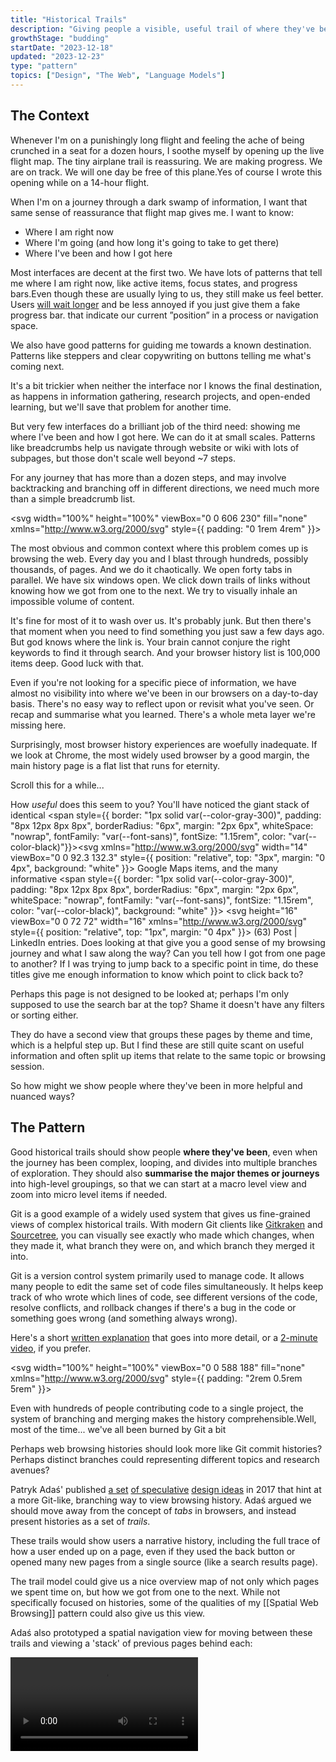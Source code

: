 ```yaml
---
title: "Historical Trails"
description: "Giving people a visible, useful trail of where they've been over the course of an exploratory journey"
growthStage: "budding"
startDate: "2023-12-18"
updated: "2023-12-23"
type: "pattern"
topics: ["Design", "The Web", "Language Models"]
---
```


<h2 className="micro">The Context</h2>

Whenever I'm on a punishingly long flight and feeling the ache of being crunched in a seat for a dozen hours, I soothe myself by opening up the live flight map. The tiny airplane trail is reassuring. We are making progress. We are on track. We will one day be free of this plane.<Footnote idName={1}>Yes of course I wrote this opening while on a 14-hour flight.</Footnote>

<ImageFrame src="/images/posts/trails/flight-map.jpg" width="800px" sourceUrl="https://www.flickr.com/photos/magtravels/15194747801" sourceTitle="Magalie L'Abbé" showalt alt="A reassuring in-flight progress tracking map" />

When I'm on a journey through a dark swamp of information, I want that same sense of reassurance that flight map gives me. I want to know:
- Where I am right now  
- Where I'm going (and how long it's going to take to get there)
- Where I've been and how I got here

Most interfaces are decent at the first two. We have lots of patterns that tell me where I am right now, like active items, focus states, and progress bars.<Footnote idName={2}>Even though these are usually lying to us, they still make us feel better. Users [will wait longer](https://www.nngroup.com/articles/progress-indicators/) and be less annoyed if you just give them a fake progress bar.</Footnote> that indicate our current ”position” in a process or navigation space.

<TwoColumn maxWidth="1300px" alignItems="start" gridTemplateColumns="2.25fr 1fr" gridGap="2rem" margin="2rem auto 4rem">

<ImageFrame src="/images/posts/trails/cal-1.jpg" alt="Sign up screen for Cal.com showing I'm on step 1 of 5" showalt />
<ImageFrame src="/images/posts/trails/monzo.png" alt="Loading screen for getting a credit score on Monzo" showalt />

</TwoColumn>

We also have good patterns for guiding me towards a known destination. Patterns like steppers and clear copywriting on buttons telling me what's coming next.

<TwoColumn maxWidth="800px" gridGap="2rem" margin="1rem auto 4rem">

<ImageFrame src="/images/posts/trails/n26.png" alt="Clearly labelled steps on N26" showalt sourceTitle="Mobbin" sourceUrl="https://mobbin.com/?referrer_workspace_id=55cf2952-c6ec-4f60-86c0-10a49618fc80" />
<ImageFrame src="/images/posts/trails/DoorDash.png" alt="Delivery steps on DoorDash" showalt sourceTitle="Mobbin" sourceUrl="https://mobbin.com/?referrer_workspace_id=55cf2952-c6ec-4f60-86c0-10a49618fc80" />

</TwoColumn>

It's a bit trickier when neither the interface nor I knows the final destination, as happens in information gathering, research projects, and open-ended learning, but we'll save that problem for another time.

But very few interfaces do a brilliant job of the third need: showing me where I've been and how I got here. We can do it at small scales. Patterns like breadcrumbs help us navigate through website or wiki with lots of subpages, but those don't scale well beyond ~7 steps.

<ImageFrame src="/images/posts/trails/postoffice.jpg" alt="Breadcrumbs on the UK Post Office website" width="900px" showalt />

For any journey that has more than a dozen steps, and may involve backtracking and branching off in different directions, we need much more than a simple breadcrumb list.

<svg width="100%" height="100%" viewBox="0 0 606 230" fill="none" xmlns="http://www.w3.org/2000/svg" style={{ padding: "0 1rem 4rem" }}>
<circle cx="23.5" cy="133.5" r="23.5" fill="#04A5BB"/>
<circle cx="93" cy="132" r="15" stroke="#04A5BB" stroke-width="2"/>
<circle cx="154" cy="132" r="15" stroke="#04A5BB" stroke-width="2"/>
<circle cx="529" cy="49" r="15" stroke="#04A5BB" stroke-width="2"/>
<circle cx="590" cy="49" r="15" stroke="#04A5BB" stroke-width="2"/>
<circle cx="590" cy="141" r="15" stroke="#04A5BB" stroke-width="2"/>
<circle cx="222" cy="168" r="15" stroke="#04A5BB" stroke-width="2"/>
<circle cx="283" cy="168" r="15" stroke="#04A5BB" stroke-width="2"/>
<circle cx="412" cy="206" r="15" stroke="#04A5BB" stroke-width="2"/>
<circle cx="351" cy="206" r="15" stroke="#04A5BB" stroke-width="2"/>
<circle cx="329" cy="95" r="15" stroke="#04A5BB" stroke-width="2"/>
<circle cx="390" cy="95" r="15" stroke="#04A5BB" stroke-width="2"/>
<circle cx="529" cy="141" r="15" stroke="#04A5BB" stroke-width="2"/>
<circle cx="468" cy="49" r="15" stroke="#04A5BB" stroke-width="2"/>
<rect x="50" y="131" width="25" height="3" rx="1.5" fill="#04A5BB" fill-opacity="0.18"/>
<rect x="111" y="131" width="25" height="3" rx="1.5" fill="#04A5BB" fill-opacity="0.18"/>
<rect x="240" y="167" width="25" height="3" rx="1.5" fill="#04A5BB" fill-opacity="0.18"/>
<rect x="369" y="205" width="25" height="3" rx="1.5" fill="#04A5BB" fill-opacity="0.18"/>
<rect x="347" y="94" width="25" height="3" rx="1.5" fill="#04A5BB" fill-opacity="0.18"/>
<rect x="486" y="48" width="25" height="3" rx="1.5" fill="#04A5BB" fill-opacity="0.18"/>
<rect x="547" y="48" width="25" height="3" rx="1.5" fill="#04A5BB" fill-opacity="0.18"/>
<rect x="547" y="139" width="25" height="3" rx="1.5" fill="#04A5BB" fill-opacity="0.18"/>
<path d="M174 132V132C181.596 132 187.754 138.158 187.754 145.754V155.754C187.754 163.622 194.132 170 202 170V170" stroke="#04A5BB" stroke-opacity="0.18" stroke-width="3" stroke-linecap="round"/>
<path d="M303 168V168C310.596 168 316.754 174.158 316.754 181.754V191.754C316.754 199.622 323.132 206 331 206V206" stroke="#04A5BB" stroke-opacity="0.18" stroke-width="3" stroke-linecap="round"/>
<path d="M410 95V95C417.802 95 424.126 88.6755 424.126 80.8739V65C424.126 56.1634 431.29 49 440.126 49H448" stroke="#04A5BB" stroke-opacity="0.18" stroke-width="3" stroke-linecap="round"/>
<path d="M410 95V95C417.802 95 424.126 101.324 424.126 109.126V125C424.126 133.837 431.29 141 440.126 141H507.5" stroke="#04A5BB" stroke-opacity="0.18" stroke-width="3" stroke-linecap="round"/>
<path d="M174 132V132C181.596 132 187.754 125.842 187.754 118.246V111C187.754 102.163 194.918 95 203.754 95H309" stroke="#04A5BB" stroke-opacity="0.18" stroke-width="3" stroke-linecap="round"/>
<path d="M327.5 74C327.5 74.8284 328.172 75.5 329 75.5C329.828 75.5 330.5 74.8284 330.5 74H327.5ZM152.439 104.561C153.025 105.146 153.975 105.146 154.561 104.561L164.107 95.0147C164.692 94.4289 164.692 93.4792 164.107 92.8934C163.521 92.3076 162.571 92.3076 161.985 92.8934L153.5 101.379L145.015 92.8934C144.429 92.3076 143.479 92.3076 142.893 92.8934C142.308 93.4792 142.308 94.4289 142.893 95.0147L152.439 104.561ZM330.5 74V63.5H327.5V74H330.5ZM313 46H169.5V49H313V46ZM152 63.5V103.5H155V63.5H152ZM169.5 46C159.835 46 152 53.835 152 63.5H155C155 55.4919 161.492 49 169.5 49V46ZM330.5 63.5C330.5 53.835 322.665 46 313 46V49C321.008 49 327.5 55.4919 327.5 63.5H330.5Z" fill="#04A5BB" fill-opacity="0.18"/>
<path d="M527.5 28.281C527.5 29.1094 528.172 29.781 529 29.781C529.828 29.781 530.5 29.1094 530.5 28.281H527.5ZM388.939 68.0607C389.525 68.6464 390.475 68.6464 391.061 68.0607L400.607 58.5147C401.192 57.9289 401.192 56.9792 400.607 56.3934C400.021 55.8076 399.071 55.8076 398.485 56.3934L390 64.8787L381.515 56.3934C380.929 55.8076 379.979 55.8076 379.393 56.3934C378.808 56.9792 378.808 57.9289 379.393 58.5147L388.939 68.0607ZM530.5 28.281V18H527.5V28.281H530.5ZM513 0.5H406V3.5H513V0.5ZM388.5 18V67H391.5V18H388.5ZM406 0.5C396.335 0.5 388.5 8.33502 388.5 18H391.5C391.5 9.99187 397.992 3.5 406 3.5V0.5ZM530.5 18C530.5 8.33501 522.665 0.5 513 0.5V3.5C521.008 3.5 527.5 9.99186 527.5 18H530.5Z" fill="#04A5BB" fill-opacity="0.18"/>
<path d="M16 132C15.4477 132 15 132.448 15 133C15 133.552 15.4477 134 16 134L16 132ZM32.7071 133.707C33.0976 133.317 33.0976 132.683 32.7071 132.293L26.3431 125.929C25.9526 125.538 25.3195 125.538 24.9289 125.929C24.5384 126.319 24.5384 126.953 24.9289 127.343L30.5858 133L24.9289 138.657C24.5384 139.047 24.5384 139.681 24.9289 140.071C25.3195 140.462 25.9526 140.462 26.3431 140.071L32.7071 133.707ZM16 134L32 134L32 132L16 132L16 134Z" fill="white"/>
</svg>


The most obvious and common context where this problem comes up is browsing the web. Every day you and I blast through hundreds, possibly thousands, of pages. And we do it chaotically. We open forty tabs in parallel. We have six windows open. We click down trails of links without knowing how we got from one to the next. We try to visually inhale an impossible volume of content.

It's fine for most of it to wash over us. It's probably junk. But then there's that moment when you need to find something you just saw a few days ago. But god knows where the link is. Your brain cannot conjure the right keywords to find it through search. And your browser history list is 100,000 items deep. Good luck with that.

Even if you're not looking for a specific piece of information, we have almost no visibility into where we've been in our browsers on a day-to-day basis. There's no easy way to reflect upon or revisit what you've seen. Or recap and summarise what you learned. There's a whole meta layer we're missing here.

Surprisingly, most browser history experiences are woefully inadequate. If we look at Chrome, the most widely used browser by a good margin, the main history page is a flat list that runs for eternity.

Scroll this for a while...

<ImageFrame
  width="1200px"
  src="/images/posts/trails/chrome-history@2x.jpg"
  alt="A very long browser history list in the Chrome browser"
/>



How _useful_ does this seem to you? You'll have noticed the giant stack of identical <span style={{ border: "1px solid var(--color-gray-300)", padding: "8px 12px 8px 8px", borderRadius: "6px", margin: "2px 6px", whiteSpace: "nowrap", fontFamily: "var(--font-sans)", fontSize: "1.15rem", color: "var(--color-black)"}}><svg xmlns="http://www.w3.org/2000/svg" width="14" viewBox="0 0 92.3 132.3" style={{ position: "relative", top: "3px", margin: "0 4px", background: "white" }}><path fill="#1a73e8" d="M60.2 2.2C55.8.8 51 0 46.1 0 32 0 19.3 6.4 10.8 16.5l21.8 18.3L60.2 2.2z"/><path fill="#ea4335" d="M10.8 16.5C4.1 24.5 0 34.9 0 46.1c0 8.7 1.7 15.7 4.6 22l28-33.3-21.8-18.3z"/><path fill="#4285f4" d="M46.2 28.5c9.8 0 17.7 7.9 17.7 17.7 0 4.3-1.6 8.3-4.2 11.4 0 0 13.9-16.6 27.5-32.7-5.6-10.8-15.3-19-27-22.7L32.6 34.8c3.3-3.8 8.1-6.3 13.6-6.3"/><path fill="#fbbc04" d="M46.2 63.8c-9.8 0-17.7-7.9-17.7-17.7 0-4.3 1.5-8.3 4.1-11.3l-28 33.3c4.8 10.6 12.8 19.2 21 29.9l34.1-40.5c-3.3 3.9-8.1 6.3-13.5 6.3"/><path fill="#34a853" d="M59.1 109.2c15.4-24.1 33.3-35 33.3-63 0-7.7-1.9-14.9-5.2-21.3L25.6 98c2.6 3.4 5.3 7.3 7.9 11.3 9.4 14.5 6.8 23.1 12.8 23.1s3.4-8.7 12.8-23.2"/></svg> Google Maps</span> items, and the many informative <span style={{ border: "1px solid var(--color-gray-300)", padding: "8px 12px 8px 8px", borderRadius: "6px", margin: "2px 6px", whiteSpace: "nowrap", fontFamily: "var(--font-sans)", fontSize: "1.15rem", color: "var(--color-black)", background: "white" }}> <svg height="16" viewBox="0 0 72 72" width="16" xmlns="http://www.w3.org/2000/svg" style={{ position: "relative", top: "1px", margin: "0 4px" }}><g fill="none" fill-rule="evenodd"><path d="M8,72 L64,72 C68.418278,72 72,68.418278 72,64 L72,8 C72,3.581722 68.418278,-8.11624501e-16 64,0 L8,0 C3.581722,8.11624501e-16 -5.41083001e-16,3.581722 0,8 L0,64 C5.41083001e-16,68.418278 3.581722,72 8,72 Z" fill="#007EBB"/><path d="M62,62 L51.315625,62 L51.315625,43.8021149 C51.315625,38.8127542 49.4197917,36.0245323 45.4707031,36.0245323 C41.1746094,36.0245323 38.9300781,38.9261103 38.9300781,43.8021149 L38.9300781,62 L28.6333333,62 L28.6333333,27.3333333 L38.9300781,27.3333333 L38.9300781,32.0029283 C38.9300781,32.0029283 42.0260417,26.2742151 49.3825521,26.2742151 C56.7356771,26.2742151 62,30.7644705 62,40.051212 L62,62 Z M16.349349,22.7940133 C12.8420573,22.7940133 10,19.9296567 10,16.3970067 C10,12.8643566 12.8420573,10 16.349349,10 C19.8566406,10 22.6970052,12.8643566 22.6970052,16.3970067 C22.6970052,19.9296567 19.8566406,22.7940133 16.349349,22.7940133 Z M11.0325521,62 L21.769401,62 L21.769401,27.3333333 L11.0325521,27.3333333 L11.0325521,62 Z" fill="#FFF"/></g></svg> (63) Post | LinkedIn</span> entries. Does looking at that give you a good sense of my browsing journey and what I saw along the way? Can you tell how I got from one page to another? If I was trying to jump back to a specific point in time, do these titles give me enough information to know which point to click back to?

Perhaps this page is not designed to be looked at; perhaps I'm only supposed to use the search bar at the top? Shame it doesn't have any filters or sorting either.

They do have a second view that groups these pages by theme and time, which is a helpful step up. But I find these are still quite scant on useful information and often split up items that relate to the same topic or browsing session.

<ImageFrame
  width="1200px"
  src="/images/posts/trails/chrome-group-history@2x.jpg"
  alt="A very long browser history list in the Chrome browser"
  id="chrome-journeys"
/>

So how might we show people where they've been in more helpful and nuanced ways?

<Spacer />

<h2 className="micro">The Pattern</h2>

Good historical trails should show people **where they've been**, even when the journey has been complex, looping, and divides into multiple branches of exploration. They should also **summarise the major themes or journeys** into high-level groupings, so that we can start at a macro level view and zoom into micro level items if needed.

Git is a good example of a widely used system that gives us fine-grained views of complex historical trails. With modern Git clients like [Gitkraken](https://www.gitkraken.com/) and [Sourcetree](https://www.sourcetreeapp.com/), you can visually see exactly who made which changes, when they made it, what branch they were on, and which branch they merged it into.

<Accordion header="What is Git?">
Git is a version control system primarily used to manage code. It allows many people to edit the same set of code files simultaneously. It helps keep track of who wrote which lines of code, see different versions of the code, resolve conflicts, and rollback changes if there's a bug in the code or something goes wrong (and something always wrong).

Here's a short [written explanation](https://www.nobledesktop.com/learn/git/what-is-git) that goes into more detail, or a [2-minute video](https://www.youtube.com/watch?v=2ReR1YJrNOM), if you prefer.

</Accordion>

<svg width="100%" height="100%" viewBox="0 0 588 188" fill="none" xmlns="http://www.w3.org/2000/svg" style={{ padding: "2rem 0.5rem 5rem" }}>
<path fill-rule="evenodd" clip-rule="evenodd" d="M472 169C479.732 169 486 162.732 486 155C486 147.268 479.732 141 472 141C464.268 141 458 147.268 458 155C458 162.732 464.268 169 472 169ZM472 171C480.837 171 488 163.837 488 155C488 146.163 480.837 139 472 139C463.163 139 456 146.163 456 155C456 163.837 463.163 171 472 171Z" fill="#04A5BB"/>
<path fill-rule="evenodd" clip-rule="evenodd" d="M572 169C579.732 169 586 162.732 586 155C586 147.268 579.732 141 572 141C564.268 141 558 147.268 558 155C558 162.732 564.268 169 572 169ZM572 171C580.837 171 588 163.837 588 155C588 146.163 580.837 139 572 139C563.163 139 556 146.163 556 155C556 163.837 563.163 171 572 171Z" fill="#04A5BB"/>
<path fill-rule="evenodd" clip-rule="evenodd" d="M472 30C479.732 30 486 23.732 486 16C486 8.26801 479.732 2 472 2C464.268 2 458 8.26801 458 16C458 23.732 464.268 30 472 30ZM472 32C480.837 32 488 24.8366 488 16C488 7.16344 480.837 0 472 0C463.163 0 456 7.16344 456 16C456 24.8366 463.163 32 472 32Z" fill="#FF856A"/>
<path fill-rule="evenodd" clip-rule="evenodd" d="M77 169C84.732 169 91 162.732 91 155C91 147.268 84.732 141 77 141C69.268 141 63 147.268 63 155C63 162.732 69.268 169 77 169ZM77 171C85.8366 171 93 163.837 93 155C93 146.163 85.8366 139 77 139C68.1634 139 61 146.163 61 155C61 163.837 68.1634 171 77 171Z" fill="#04A5BB"/>
<path fill-rule="evenodd" clip-rule="evenodd" d="M138 169C145.732 169 152 162.732 152 155C152 147.268 145.732 141 138 141C130.268 141 124 147.268 124 155C124 162.732 130.268 169 138 169ZM138 171C146.837 171 154 163.837 154 155C154 146.163 146.837 139 138 139C129.163 139 122 146.163 122 155C122 163.837 129.163 171 138 171Z" fill="#04A5BB"/>
<path fill-rule="evenodd" clip-rule="evenodd" d="M372 169C379.732 169 386 162.732 386 155C386 147.268 379.732 141 372 141C364.268 141 358 147.268 358 155C358 162.732 364.268 169 372 169ZM372 171C380.837 171 388 163.837 388 155C388 146.163 380.837 139 372 139C363.163 139 356 146.163 356 155C356 163.837 363.163 171 372 171Z" fill="#04A5BB"/>
<path fill-rule="evenodd" clip-rule="evenodd" d="M372 98C379.732 98 386 91.732 386 84C386 76.268 379.732 70 372 70C364.268 70 358 76.268 358 84C358 91.732 364.268 98 372 98ZM372 100C380.837 100 388 92.8366 388 84C388 75.1634 380.837 68 372 68C363.163 68 356 75.1634 356 84C356 92.8366 363.163 100 372 100Z" fill="#973772"/>
<path fill-rule="evenodd" clip-rule="evenodd" d="M372 30C379.732 30 386 23.732 386 16C386 8.26801 379.732 2 372 2C364.268 2 358 8.26801 358 16C358 23.732 364.268 30 372 30ZM372 32C380.837 32 388 24.8366 388 16C388 7.16344 380.837 0 372 0C363.163 0 356 7.16344 356 16C356 24.8366 363.163 32 372 32Z" fill="#FF856A"/>
<path fill-rule="evenodd" clip-rule="evenodd" d="M309 169C316.732 169 323 162.732 323 155C323 147.268 316.732 141 309 141C301.268 141 295 147.268 295 155C295 162.732 301.268 169 309 169ZM309 171C317.837 171 325 163.837 325 155C325 146.163 317.837 139 309 139C300.163 139 293 146.163 293 155C293 163.837 300.163 171 309 171Z" fill="#04A5BB"/>
<path fill-rule="evenodd" clip-rule="evenodd" d="M258 99C265.732 99 272 92.732 272 85C272 77.268 265.732 71 258 71C250.268 71 244 77.268 244 85C244 92.732 250.268 99 258 99ZM258 101C266.837 101 274 93.8366 274 85C274 76.1634 266.837 69 258 69C249.163 69 242 76.1634 242 85C242 93.8366 249.163 101 258 101Z" fill="#973772"/>
<path d="M391 155.5C391 154.672 391.672 154 392.5 154H450.5C451.328 154 452 154.672 452 155.5V155.5C452 156.328 451.328 157 450.5 157H392.5C391.672 157 391 156.328 391 155.5V155.5Z" fill="#D5EFF3"/>
<path d="M491 155.5C491 154.672 491.672 154 492.5 154H550.5C551.328 154 552 154.672 552 155.5V155.5C552 156.328 551.328 157 550.5 157H492.5C491.672 157 491 156.328 491 155.5V155.5Z" fill="#D5EFF3"/>
<path d="M95 155.5C95 154.672 95.6716 154 96.5 154H118.5C119.328 154 120 154.672 120 155.5V155.5C120 156.328 119.328 157 118.5 157H96.5C95.6716 157 95 156.328 95 155.5V155.5Z" fill="#D5EFF3"/>
<path d="M328 155.5C328 154.672 328.672 154 329.5 154H351.5C352.328 154 353 154.672 353 155.5V155.5C353 156.328 352.328 157 351.5 157H329.5C328.672 157 328 156.328 328 155.5V155.5Z" fill="#D5EFF3"/>
<path d="M392 16.5C392 15.6716 392.672 15 393.5 15H450.5C451.328 15 452 15.6716 452 16.5V16.5C452 17.3284 451.328 18 450.5 18H393.5C392.672 18 392 17.3284 392 16.5V16.5Z" fill="#FDE9E4"/>
<path d="M176 155.5C176 154.672 176.672 154 177.5 154H288.5C289.328 154 290 154.672 290 155.5V155.5C290 156.328 289.328 157 288.5 157H177.5C176.672 157 176 156.328 176 155.5V155.5Z" fill="#D5EFF3"/>
<path d="M276 85.5C276 84.6716 276.672 84 277.5 84H351.5C352.328 84 353 84.6716 353 85.5V85.5C353 86.3284 352.328 87 351.5 87H277.5C276.672 87 276 86.3284 276 85.5V85.5Z" fill="#973772" fill-opacity="0.18"/>
<path fill-rule="evenodd" clip-rule="evenodd" d="M553 155.5C553 156.328 552.328 157 551.5 157H535.735C526.07 157 518.235 149.165 518.235 139.5V31.5C518.235 23.4919 511.743 17 503.735 17H491.5C490.672 17 490 16.3284 490 15.5C490 14.6716 490.672 14 491.5 14H503.735C513.4 14 521.235 21.835 521.235 31.5V139.5C521.235 147.508 527.727 154 535.735 154H551.5C552.328 154 553 154.672 553 155.5Z" fill="#FDE9E4"/>
<path fill-rule="evenodd" clip-rule="evenodd" d="M453 155.5C453 156.328 452.328 157 451.5 157H435.735C426.07 157 418.235 149.165 418.235 139.5V101.5C418.235 93.4919 411.743 87 403.735 87H391.5C390.672 87 390 86.3284 390 85.5C390 84.6716 390.672 84 391.5 84H403.735C413.4 84 421.235 91.835 421.235 101.5V139.5C421.235 147.508 427.727 154 435.735 154H451.5C452.328 154 453 154.672 453 155.5Z" fill="#E6D3E0"/>
<path fill-rule="evenodd" clip-rule="evenodd" d="M157 155.5C157 156.328 157.672 157 158.5 157H174.265C183.93 157 191.765 149.165 191.765 139.5V101.5C191.765 93.4919 198.257 87 206.265 87H237.5C238.328 87 239 86.3284 239 85.5C239 84.6716 238.328 84 237.5 84H206.265C196.6 84 188.765 91.835 188.765 101.5V139.5C188.765 147.508 182.273 154 174.265 154H158.5C157.672 154 157 154.672 157 155.5Z" fill="#E6D3E0"/>
<path fill-rule="evenodd" clip-rule="evenodd" d="M276 85.5C276 86.3284 276.672 87 277.5 87H293.265C302.93 87 310.765 79.165 310.765 69.5V31.5C310.765 23.4919 317.257 17 325.265 17H352C352.828 17 353.5 16.3284 353.5 15.5C353.5 14.6716 352.828 14 352 14H325.265C315.6 14 307.765 21.835 307.765 31.5V69.5C307.765 77.5081 301.273 84 293.265 84H277.5C276.672 84 276 84.6716 276 85.5Z" fill="#FDE9E4"/>
<rect y="142" width="51.1656" height="24.64" rx="4" fill="#009EB4"/>
<path d="M41.1656 150V158.64H40.4516C40.3436 158.64 40.2516 158.622 40.1756 158.586C40.0996 158.546 40.0276 158.482 39.9596 158.394L35.2136 152.298C35.2256 152.414 35.2336 152.53 35.2376 152.646C35.2456 152.758 35.2495 152.862 35.2495 152.958V158.64H34.0135V150H34.7456C34.8056 150 34.8556 150.004 34.8956 150.012C34.9396 150.016 34.9796 150.026 35.0156 150.042C35.0516 150.058 35.0855 150.082 35.1175 150.114C35.1495 150.146 35.1836 150.186 35.2196 150.234L39.9715 156.336C39.9595 156.212 39.9496 156.09 39.9416 155.97C39.9376 155.85 39.9356 155.738 39.9356 155.634V150H41.1656Z" fill="#FCF8F8"/>
<path d="M31.6065 158.64H30.1965V150H31.6065V158.64Z" fill="#FCF8F8"/>
<path d="M26.1703 155.4L24.9823 152.244C24.8863 152 24.7883 151.69 24.6883 151.314C24.6443 151.502 24.5963 151.676 24.5443 151.836C24.4923 151.992 24.4443 152.13 24.4003 152.25L23.2123 155.4H26.1703ZM28.8283 158.64H27.7423C27.6183 158.64 27.5183 158.61 27.4423 158.55C27.3663 158.486 27.3083 158.408 27.2683 158.316L26.5483 156.408H22.8283L22.1083 158.316C22.0763 158.396 22.0203 158.47 21.9403 158.538C21.8603 158.606 21.7603 158.64 21.6403 158.64H20.5543L23.9803 150H25.4023L28.8283 158.64Z" fill="#FCF8F8"/>
<path d="M19.192 150V158.64H17.956V152.718C17.956 152.622 17.958 152.518 17.962 152.406C17.97 152.29 17.98 152.174 17.992 152.058L15.214 157.188C15.106 157.4 14.94 157.506 14.716 157.506H14.518C14.29 157.506 14.124 157.4 14.02 157.188L11.2 152.046C11.212 152.162 11.22 152.278 11.224 152.394C11.232 152.51 11.236 152.618 11.236 152.718V158.64H10V150H11.05C11.174 150 11.27 150.012 11.338 150.036C11.406 150.056 11.468 150.122 11.524 150.234L14.296 155.256C14.356 155.372 14.412 155.492 14.464 155.616C14.52 155.736 14.57 155.86 14.614 155.988C14.662 155.86 14.712 155.734 14.764 155.61C14.82 155.482 14.878 155.36 14.938 155.244L17.668 150.234C17.724 150.122 17.786 150.056 17.854 150.036C17.922 150.012 18.018 150 18.142 150H19.192Z" fill="#FCF8F8"/>
<path d="M85.7602 186.68V187.658H81.0502V186.68H82.8502V181.268C82.8502 181.076 82.8562 180.88 82.8682 180.68L81.4822 181.85C81.4222 181.898 81.3602 181.93 81.2962 181.946C81.2362 181.958 81.1782 181.958 81.1222 181.946C81.0702 181.934 81.0222 181.916 80.9782 181.892C80.9382 181.864 80.9062 181.834 80.8822 181.802L80.4802 181.238L83.0842 179H84.1342V186.68H85.7602Z" fill="#009EB4"/>
<path d="M78.218 179.018V187.658H76.982V181.736C76.982 181.64 76.984 181.536 76.988 181.424C76.996 181.308 77.006 181.192 77.018 181.076L74.24 186.206C74.132 186.418 73.966 186.524 73.742 186.524H73.544C73.316 186.524 73.15 186.418 73.046 186.206L70.226 181.064C70.238 181.18 70.246 181.296 70.25 181.412C70.258 181.528 70.262 181.636 70.262 181.736V187.658H69.026V179.018H70.076C70.2 179.018 70.296 179.03 70.364 179.054C70.432 179.074 70.494 179.14 70.55 179.252L73.322 184.274C73.382 184.39 73.438 184.51 73.49 184.634C73.546 184.754 73.596 184.878 73.64 185.006C73.688 184.878 73.738 184.752 73.79 184.628C73.846 184.5 73.904 184.378 73.964 184.262L76.694 179.252C76.75 179.14 76.812 179.074 76.88 179.054C76.948 179.03 77.044 179.018 77.168 179.018H78.218Z" fill="#009EB4"/>
<path d="M146.502 186.518C146.642 186.518 146.752 186.56 146.832 186.644C146.912 186.724 146.952 186.828 146.952 186.956V187.736H141.108V187.298C141.108 187.21 141.126 187.118 141.162 187.022C141.198 186.926 141.256 186.838 141.336 186.758L144.024 184.064C144.252 183.836 144.454 183.618 144.63 183.41C144.81 183.202 144.962 182.994 145.086 182.786C145.214 182.578 145.31 182.368 145.374 182.156C145.442 181.94 145.476 181.714 145.476 181.478C145.476 181.25 145.44 181.05 145.368 180.878C145.3 180.702 145.204 180.558 145.08 180.446C144.96 180.33 144.814 180.244 144.642 180.188C144.474 180.128 144.288 180.098 144.084 180.098C143.888 180.098 143.706 180.126 143.538 180.182C143.374 180.238 143.226 180.316 143.094 180.416C142.966 180.516 142.858 180.636 142.77 180.776C142.686 180.912 142.624 181.062 142.584 181.226C142.524 181.39 142.446 181.5 142.35 181.556C142.258 181.612 142.122 181.624 141.942 181.592L141.264 181.472C141.324 181.064 141.436 180.706 141.6 180.398C141.768 180.09 141.978 179.834 142.23 179.63C142.482 179.422 142.77 179.266 143.094 179.162C143.422 179.054 143.776 179 144.156 179C144.54 179 144.892 179.058 145.212 179.174C145.536 179.286 145.814 179.448 146.046 179.66C146.282 179.868 146.466 180.122 146.598 180.422C146.73 180.722 146.796 181.06 146.796 181.436C146.796 181.756 146.748 182.052 146.652 182.324C146.56 182.596 146.434 182.856 146.274 183.104C146.114 183.352 145.926 183.594 145.71 183.83C145.498 184.062 145.274 184.298 145.038 184.538L142.95 186.674C143.122 186.626 143.294 186.588 143.466 186.56C143.642 186.532 143.808 186.518 143.964 186.518H146.502Z" fill="#009EB4"/>
<path d="M139.218 179.096V187.736H137.982V181.814C137.982 181.718 137.984 181.614 137.988 181.502C137.996 181.386 138.006 181.27 138.018 181.154L135.24 186.284C135.132 186.496 134.966 186.602 134.742 186.602H134.544C134.316 186.602 134.15 186.496 134.046 186.284L131.226 181.142C131.238 181.258 131.246 181.374 131.25 181.49C131.258 181.606 131.262 181.714 131.262 181.814V187.736H130.026V179.096H131.076C131.2 179.096 131.296 179.108 131.364 179.132C131.432 179.152 131.494 179.218 131.55 179.33L134.322 184.352C134.382 184.468 134.438 184.588 134.49 184.712C134.546 184.832 134.596 184.956 134.64 185.084C134.688 184.956 134.738 184.83 134.79 184.706C134.846 184.578 134.904 184.456 134.964 184.34L137.694 179.33C137.75 179.218 137.812 179.152 137.88 179.132C137.948 179.108 138.044 179.096 138.168 179.096H139.218Z" fill="#009EB4"/>
<path d="M263.76 117.022V118H259.05V117.022H260.85V111.61C260.85 111.418 260.856 111.222 260.868 111.022L259.482 112.192C259.422 112.24 259.36 112.272 259.296 112.288C259.236 112.3 259.178 112.3 259.122 112.288C259.07 112.276 259.022 112.258 258.978 112.234C258.938 112.206 258.906 112.176 258.882 112.144L258.48 111.58L261.084 109.342H262.134V117.022H263.76Z" fill="#973772"/>
<path d="M254.598 114.76L253.41 111.604C253.314 111.36 253.216 111.05 253.116 110.674C253.072 110.862 253.024 111.036 252.972 111.196C252.92 111.352 252.872 111.49 252.828 111.61L251.64 114.76H254.598ZM257.256 118H256.17C256.046 118 255.946 117.97 255.87 117.91C255.794 117.846 255.736 117.768 255.696 117.676L254.976 115.768H251.256L250.536 117.676C250.504 117.756 250.448 117.83 250.368 117.898C250.288 117.966 250.188 118 250.068 118H248.982L252.408 109.36H253.83L257.256 118Z" fill="#973772"/>
<path d="M377.362 48.022V49H372.652V48.022H374.452V42.61C374.452 42.418 374.458 42.222 374.47 42.022L373.084 43.192C373.024 43.24 372.962 43.272 372.898 43.288C372.838 43.3 372.78 43.3 372.724 43.288C372.672 43.276 372.624 43.258 372.58 43.234C372.54 43.206 372.508 43.176 372.484 43.144L372.082 42.58L374.686 40.342H375.736V48.022H377.362Z" fill="#D6492A"/>
<path d="M367.17 47.89C367.486 47.89 367.752 47.854 367.968 47.782C368.188 47.706 368.366 47.604 368.502 47.476C368.642 47.348 368.742 47.198 368.802 47.026C368.866 46.85 368.898 46.662 368.898 46.462C368.898 46.054 368.758 45.734 368.478 45.502C368.202 45.266 367.764 45.148 367.164 45.148H365.43V47.89H367.17ZM365.43 41.458V44.158H366.834C367.434 44.158 367.882 44.042 368.178 43.81C368.474 43.578 368.622 43.244 368.622 42.808C368.622 42.332 368.482 41.988 368.202 41.776C367.926 41.564 367.492 41.458 366.9 41.458H365.43ZM366.9 40.36C367.452 40.36 367.924 40.414 368.316 40.522C368.708 40.626 369.03 40.776 369.282 40.972C369.534 41.168 369.718 41.408 369.834 41.692C369.954 41.972 370.014 42.288 370.014 42.64C370.014 42.844 369.982 43.042 369.918 43.234C369.858 43.422 369.762 43.6 369.63 43.768C369.502 43.932 369.34 44.08 369.144 44.212C368.948 44.344 368.716 44.454 368.448 44.542C369.672 44.802 370.284 45.452 370.284 46.492C370.284 46.86 370.214 47.198 370.074 47.506C369.938 47.81 369.738 48.074 369.474 48.298C369.214 48.518 368.892 48.69 368.508 48.814C368.124 48.938 367.686 49 367.194 49H364.026V40.36H366.9Z" fill="#D6492A"/>
<path d="M478.104 47.782C478.244 47.782 478.354 47.824 478.434 47.908C478.514 47.988 478.554 48.092 478.554 48.22V49H472.71V48.562C472.71 48.474 472.728 48.382 472.764 48.286C472.8 48.19 472.858 48.102 472.938 48.022L475.626 45.328C475.854 45.1 476.056 44.882 476.232 44.674C476.412 44.466 476.564 44.258 476.688 44.05C476.816 43.842 476.912 43.632 476.976 43.42C477.044 43.204 477.078 42.978 477.078 42.742C477.078 42.514 477.042 42.314 476.97 42.142C476.902 41.966 476.806 41.822 476.682 41.71C476.562 41.594 476.416 41.508 476.244 41.452C476.076 41.392 475.89 41.362 475.686 41.362C475.49 41.362 475.308 41.39 475.14 41.446C474.976 41.502 474.828 41.58 474.696 41.68C474.568 41.78 474.46 41.9 474.372 42.04C474.288 42.176 474.226 42.326 474.186 42.49C474.126 42.654 474.048 42.764 473.952 42.82C473.86 42.876 473.724 42.888 473.544 42.856L472.866 42.736C472.926 42.328 473.038 41.97 473.202 41.662C473.37 41.354 473.58 41.098 473.832 40.894C474.084 40.686 474.372 40.53 474.696 40.426C475.024 40.318 475.378 40.264 475.758 40.264C476.142 40.264 476.494 40.322 476.814 40.438C477.138 40.55 477.416 40.712 477.648 40.924C477.884 41.132 478.068 41.386 478.2 41.686C478.332 41.986 478.398 42.324 478.398 42.7C478.398 43.02 478.35 43.316 478.254 43.588C478.162 43.86 478.036 44.12 477.876 44.368C477.716 44.616 477.528 44.858 477.312 45.094C477.1 45.326 476.876 45.562 476.64 45.802L474.552 47.938C474.724 47.89 474.896 47.852 475.068 47.824C475.244 47.796 475.41 47.782 475.566 47.782H478.104Z" fill="#D6492A"/>
<path d="M468.17 47.89C468.486 47.89 468.752 47.854 468.968 47.782C469.188 47.706 469.366 47.604 469.502 47.476C469.642 47.348 469.742 47.198 469.802 47.026C469.866 46.85 469.898 46.662 469.898 46.462C469.898 46.054 469.758 45.734 469.478 45.502C469.202 45.266 468.764 45.148 468.164 45.148H466.43V47.89H468.17ZM466.43 41.458V44.158H467.834C468.434 44.158 468.882 44.042 469.178 43.81C469.474 43.578 469.622 43.244 469.622 42.808C469.622 42.332 469.482 41.988 469.202 41.776C468.926 41.564 468.492 41.458 467.9 41.458H466.43ZM467.9 40.36C468.452 40.36 468.924 40.414 469.316 40.522C469.708 40.626 470.03 40.776 470.282 40.972C470.534 41.168 470.718 41.408 470.834 41.692C470.954 41.972 471.014 42.288 471.014 42.64C471.014 42.844 470.982 43.042 470.918 43.234C470.858 43.422 470.762 43.6 470.63 43.768C470.502 43.932 470.34 44.08 470.144 44.212C469.948 44.344 469.716 44.454 469.448 44.542C470.672 44.802 471.284 45.452 471.284 46.492C471.284 46.86 471.214 47.198 471.074 47.506C470.938 47.81 470.738 48.074 470.474 48.298C470.214 48.518 469.892 48.69 469.508 48.814C469.124 48.938 468.686 49 468.194 49H465.026V40.36H467.9Z" fill="#D6492A"/>
<path d="M377.502 116.782C377.642 116.782 377.752 116.824 377.832 116.908C377.912 116.988 377.952 117.092 377.952 117.22V118H372.108V117.562C372.108 117.474 372.126 117.382 372.162 117.286C372.198 117.19 372.256 117.102 372.336 117.022L375.024 114.328C375.252 114.1 375.454 113.882 375.63 113.674C375.81 113.466 375.962 113.258 376.086 113.05C376.214 112.842 376.31 112.632 376.374 112.42C376.442 112.204 376.476 111.978 376.476 111.742C376.476 111.514 376.44 111.314 376.368 111.142C376.3 110.966 376.204 110.822 376.08 110.71C375.96 110.594 375.814 110.508 375.642 110.452C375.474 110.392 375.288 110.362 375.084 110.362C374.888 110.362 374.706 110.39 374.538 110.446C374.374 110.502 374.226 110.58 374.094 110.68C373.966 110.78 373.858 110.9 373.77 111.04C373.686 111.176 373.624 111.326 373.584 111.49C373.524 111.654 373.446 111.764 373.35 111.82C373.258 111.876 373.122 111.888 372.942 111.856L372.264 111.736C372.324 111.328 372.436 110.97 372.6 110.662C372.768 110.354 372.978 110.098 373.23 109.894C373.482 109.686 373.77 109.53 374.094 109.426C374.422 109.318 374.776 109.264 375.156 109.264C375.54 109.264 375.892 109.322 376.212 109.438C376.536 109.55 376.814 109.712 377.046 109.924C377.282 110.132 377.466 110.386 377.598 110.686C377.73 110.986 377.796 111.324 377.796 111.7C377.796 112.02 377.748 112.316 377.652 112.588C377.56 112.86 377.434 113.12 377.274 113.368C377.114 113.616 376.926 113.858 376.71 114.094C376.498 114.326 376.274 114.562 376.038 114.802L373.95 116.938C374.122 116.89 374.294 116.852 374.466 116.824C374.642 116.796 374.808 116.782 374.964 116.782H377.502Z" fill="#973772"/>
<path d="M368.598 114.76L367.41 111.604C367.314 111.36 367.216 111.05 367.116 110.674C367.072 110.862 367.024 111.036 366.972 111.196C366.92 111.352 366.872 111.49 366.828 111.61L365.64 114.76H368.598ZM371.256 118H370.17C370.046 118 369.946 117.97 369.87 117.91C369.794 117.846 369.736 117.768 369.696 117.676L368.976 115.768H365.256L364.536 117.676C364.504 117.756 364.448 117.83 364.368 117.898C364.288 117.966 364.188 118 364.068 118H362.982L366.408 109.36H367.83L371.256 118Z" fill="#973772"/>
<path d="M378.924 184.454V181.298C378.924 181.046 378.942 180.77 378.978 180.47L376.074 184.454H378.924ZM381.24 184.454V185.198C381.24 185.27 381.216 185.332 381.168 185.384C381.124 185.436 381.056 185.462 380.964 185.462H380.046V187.646H378.924V185.462H375.186C375.094 185.462 375.014 185.436 374.946 185.384C374.882 185.328 374.84 185.26 374.82 185.18L374.688 184.52L378.834 179H380.046V184.454H381.24Z" fill="#009EB4"/>
<path d="M373.218 179.006V187.646H371.982V181.724C371.982 181.628 371.984 181.524 371.988 181.412C371.996 181.296 372.006 181.18 372.018 181.064L369.24 186.194C369.132 186.406 368.966 186.512 368.742 186.512H368.544C368.316 186.512 368.15 186.406 368.046 186.194L365.226 181.052C365.238 181.168 365.246 181.284 365.25 181.4C365.258 181.516 365.262 181.624 365.262 181.724V187.646H364.026V179.006H365.076C365.2 179.006 365.296 179.018 365.364 179.042C365.432 179.062 365.494 179.128 365.55 179.24L368.322 184.262C368.382 184.378 368.438 184.498 368.49 184.622C368.546 184.742 368.596 184.866 368.64 184.994C368.688 184.866 368.738 184.74 368.79 184.616C368.846 184.488 368.904 184.366 368.964 184.25L371.694 179.24C371.75 179.128 371.812 179.062 371.88 179.042C371.948 179.018 372.044 179.006 372.168 179.006H373.218Z" fill="#009EB4"/>
<path d="M476.908 182.192C477.116 182.148 477.314 182.116 477.502 182.096C477.694 182.076 477.878 182.066 478.054 182.066C478.506 182.066 478.904 182.134 479.248 182.27C479.596 182.402 479.886 182.586 480.118 182.822C480.354 183.058 480.53 183.336 480.646 183.656C480.766 183.972 480.826 184.316 480.826 184.688C480.826 185.148 480.746 185.566 480.586 185.942C480.426 186.318 480.204 186.64 479.92 186.908C479.636 187.172 479.3 187.376 478.912 187.52C478.528 187.664 478.112 187.736 477.664 187.736C477.4 187.736 477.148 187.71 476.908 187.658C476.672 187.606 476.45 187.536 476.242 187.448C476.034 187.356 475.842 187.252 475.666 187.136C475.49 187.016 475.332 186.892 475.192 186.764L475.588 186.212C475.672 186.092 475.784 186.032 475.924 186.032C476.012 186.032 476.108 186.064 476.212 186.128C476.316 186.192 476.436 186.262 476.572 186.338C476.712 186.41 476.876 186.478 477.064 186.542C477.252 186.606 477.476 186.638 477.736 186.638C478.02 186.638 478.274 186.592 478.498 186.5C478.722 186.408 478.91 186.28 479.062 186.116C479.218 185.948 479.336 185.748 479.416 185.516C479.496 185.284 479.536 185.03 479.536 184.754C479.536 184.502 479.498 184.276 479.422 184.076C479.35 183.876 479.24 183.706 479.092 183.566C478.948 183.426 478.766 183.32 478.546 183.248C478.326 183.172 478.072 183.134 477.784 183.134C477.572 183.134 477.354 183.152 477.13 183.188C476.91 183.224 476.686 183.28 476.458 183.356L475.654 183.128L476.362 179H480.544V179.558C480.544 179.742 480.486 179.892 480.37 180.008C480.254 180.124 480.06 180.182 479.788 180.182H477.256L476.908 182.192Z" fill="#009EB4"/>
<path d="M473.218 179V187.64H471.982V181.718C471.982 181.622 471.984 181.518 471.988 181.406C471.996 181.29 472.006 181.174 472.018 181.058L469.24 186.188C469.132 186.4 468.966 186.506 468.742 186.506H468.544C468.316 186.506 468.15 186.4 468.046 186.188L465.226 181.046C465.238 181.162 465.246 181.278 465.25 181.394C465.258 181.51 465.262 181.618 465.262 181.718V187.64H464.026V179H465.076C465.2 179 465.296 179.012 465.364 179.036C465.432 179.056 465.494 179.122 465.55 179.234L468.322 184.256C468.382 184.372 468.438 184.492 468.49 184.616C468.546 184.736 468.596 184.86 468.64 184.988C468.688 184.86 468.738 184.734 468.79 184.61C468.846 184.482 468.904 184.36 468.964 184.244L471.694 179.234C471.75 179.122 471.812 179.056 471.88 179.036C471.948 179.012 472.044 179 472.168 179H473.218Z" fill="#009EB4"/>
<path d="M578.066 186.668C578.326 186.668 578.564 186.626 578.78 186.542C578.996 186.454 579.18 186.334 579.332 186.182C579.488 186.03 579.608 185.85 579.692 185.642C579.776 185.434 579.818 185.208 579.818 184.964C579.818 184.7 579.776 184.464 579.692 184.256C579.612 184.044 579.496 183.866 579.344 183.722C579.196 183.578 579.016 183.468 578.804 183.392C578.596 183.312 578.366 183.272 578.114 183.272C577.854 183.272 577.618 183.316 577.406 183.404C577.198 183.492 577.02 183.612 576.872 183.764C576.724 183.916 576.61 184.094 576.53 184.298C576.45 184.502 576.41 184.718 576.41 184.946C576.41 185.202 576.446 185.436 576.518 185.648C576.59 185.86 576.696 186.042 576.836 186.194C576.976 186.342 577.148 186.458 577.352 186.542C577.56 186.626 577.798 186.668 578.066 186.668ZM577.592 182.18C577.528 182.26 577.466 182.336 577.406 182.408C577.35 182.48 577.294 182.552 577.238 182.624C577.422 182.52 577.624 182.438 577.844 182.378C578.064 182.318 578.3 182.288 578.552 182.288C578.888 182.288 579.21 182.344 579.518 182.456C579.826 182.564 580.096 182.728 580.328 182.948C580.564 183.164 580.752 183.434 580.892 183.758C581.032 184.078 581.102 184.448 581.102 184.868C581.102 185.268 581.028 185.642 580.88 185.99C580.736 186.338 580.532 186.642 580.268 186.902C580.004 187.158 579.686 187.362 579.314 187.514C578.946 187.662 578.538 187.736 578.09 187.736C577.642 187.736 577.238 187.664 576.878 187.52C576.518 187.376 576.21 187.174 575.954 186.914C575.702 186.65 575.508 186.334 575.372 185.966C575.236 185.598 575.168 185.188 575.168 184.736C575.168 184.344 575.252 183.934 575.42 183.506C575.588 183.078 575.848 182.628 576.2 182.156L578.324 179.306C578.388 179.222 578.48 179.15 578.6 179.09C578.724 179.03 578.862 179 579.014 179H580.154L577.592 182.18Z" fill="#009EB4"/>
<path d="M573.218 179V187.64H571.982V181.718C571.982 181.622 571.984 181.518 571.988 181.406C571.996 181.29 572.006 181.174 572.018 181.058L569.24 186.188C569.132 186.4 568.966 186.506 568.742 186.506H568.544C568.316 186.506 568.15 186.4 568.046 186.188L565.226 181.046C565.238 181.162 565.246 181.278 565.25 181.394C565.258 181.51 565.262 181.618 565.262 181.718V187.64H564.026V179H565.076C565.2 179 565.296 179.012 565.364 179.036C565.432 179.056 565.494 179.122 565.55 179.234L568.322 184.256C568.382 184.372 568.438 184.492 568.49 184.616C568.546 184.736 568.596 184.86 568.64 184.988C568.688 184.86 568.738 184.734 568.79 184.61C568.846 184.482 568.904 184.36 568.964 184.244L571.694 179.234C571.75 179.122 571.812 179.056 571.88 179.036C571.948 179.012 572.044 179 572.168 179H573.218Z" fill="#009EB4"/>
<path d="M312.306 181.472C312.366 181.064 312.478 180.706 312.642 180.398C312.81 180.09 313.02 179.834 313.272 179.63C313.524 179.422 313.812 179.266 314.136 179.162C314.464 179.054 314.818 179 315.198 179C315.582 179 315.93 179.056 316.242 179.168C316.558 179.276 316.828 179.428 317.052 179.624C317.28 179.82 317.454 180.054 317.574 180.326C317.698 180.598 317.76 180.896 317.76 181.22C317.76 181.496 317.726 181.74 317.658 181.952C317.594 182.16 317.5 182.344 317.376 182.504C317.256 182.664 317.108 182.798 316.932 182.906C316.756 183.014 316.558 183.104 316.338 183.176C316.874 183.332 317.276 183.582 317.544 183.926C317.812 184.266 317.946 184.694 317.946 185.21C317.946 185.626 317.868 185.996 317.712 186.32C317.556 186.644 317.344 186.918 317.076 187.142C316.812 187.366 316.502 187.538 316.146 187.658C315.794 187.774 315.42 187.832 315.024 187.832C314.58 187.832 314.196 187.78 313.872 187.676C313.548 187.568 313.268 187.416 313.032 187.22C312.8 187.02 312.606 186.78 312.45 186.5C312.294 186.22 312.162 185.906 312.054 185.558L312.612 185.324C312.76 185.26 312.9 185.242 313.032 185.27C313.168 185.298 313.266 185.372 313.326 185.492C313.39 185.62 313.462 185.758 313.542 185.906C313.622 186.05 313.724 186.184 313.848 186.308C313.976 186.428 314.132 186.53 314.316 186.614C314.504 186.694 314.734 186.734 315.006 186.734C315.282 186.734 315.522 186.69 315.726 186.602C315.934 186.51 316.106 186.394 316.242 186.254C316.382 186.11 316.486 185.95 316.554 185.774C316.622 185.598 316.656 185.424 316.656 185.252C316.656 185.036 316.63 184.838 316.578 184.658C316.526 184.474 316.424 184.318 316.272 184.19C316.124 184.062 315.912 183.962 315.636 183.89C315.364 183.814 315.006 183.776 314.562 183.776V182.846C314.926 182.842 315.232 182.806 315.48 182.738C315.732 182.666 315.932 182.57 316.08 182.45C316.232 182.326 316.34 182.178 316.404 182.006C316.472 181.834 316.506 181.646 316.506 181.442C316.506 181.222 316.472 181.028 316.404 180.86C316.336 180.692 316.24 180.552 316.116 180.44C315.996 180.324 315.852 180.238 315.684 180.182C315.516 180.126 315.33 180.098 315.126 180.098C314.93 180.098 314.748 180.126 314.58 180.182C314.416 180.238 314.268 180.316 314.136 180.416C314.008 180.516 313.9 180.636 313.812 180.776C313.724 180.912 313.66 181.062 313.62 181.226C313.564 181.39 313.488 181.5 313.392 181.556C313.3 181.612 313.164 181.624 312.984 181.592L312.306 181.472Z" fill="#009EB4"/>
<path d="M310.218 179.096V187.736H308.982V181.814C308.982 181.718 308.984 181.614 308.988 181.502C308.996 181.386 309.006 181.27 309.018 181.154L306.24 186.284C306.132 186.496 305.966 186.602 305.742 186.602H305.544C305.316 186.602 305.15 186.496 305.046 186.284L302.226 181.142C302.238 181.258 302.246 181.374 302.25 181.49C302.258 181.606 302.262 181.714 302.262 181.814V187.736H301.026V179.096H302.076C302.2 179.096 302.296 179.108 302.364 179.132C302.432 179.152 302.494 179.218 302.55 179.33L305.322 184.352C305.382 184.468 305.438 184.588 305.49 184.712C305.546 184.832 305.596 184.956 305.64 185.084C305.688 184.956 305.738 184.83 305.79 184.706C305.846 184.578 305.904 184.456 305.964 184.34L308.694 179.33C308.75 179.218 308.812 179.152 308.88 179.132C308.948 179.108 309.044 179.096 309.168 179.096H310.218Z" fill="#009EB4"/>
<rect x="135" y="73" width="82.4258" height="24.832" rx="4" fill="#973772"/>
<path d="M204.768 86.496L203.58 83.34C203.484 83.096 203.386 82.786 203.286 82.41C203.242 82.598 203.194 82.772 203.142 82.932C203.09 83.088 203.042 83.226 202.998 83.346L201.81 86.496H204.768ZM207.426 89.736H206.34C206.216 89.736 206.116 89.706 206.04 89.646C205.964 89.582 205.906 89.504 205.866 89.412L205.146 87.504H201.426L200.706 89.412C200.674 89.492 200.618 89.566 200.538 89.634C200.458 89.702 200.358 89.736 200.238 89.736H199.152L202.578 81.096H204L207.426 89.736Z" fill="#FBF5F5"/>
<path d="M194.827 81.096V89.736H193.423V85.89H189.085V89.736H187.675V81.096H189.085V84.876H193.423V81.096H194.827Z" fill="#FBF5F5"/>
<path d="M185.346 87.81C185.422 87.81 185.488 87.84 185.544 87.9L186.102 88.506C185.75 88.93 185.318 89.258 184.806 89.49C184.294 89.718 183.682 89.832 182.97 89.832C182.338 89.832 181.766 89.724 181.254 89.508C180.746 89.288 180.312 88.984 179.952 88.596C179.592 88.204 179.314 87.738 179.118 87.198C178.926 86.658 178.83 86.064 178.83 85.416C178.83 84.768 178.932 84.174 179.136 83.634C179.344 83.09 179.634 82.624 180.006 82.236C180.382 81.844 180.83 81.54 181.35 81.324C181.874 81.108 182.45 81 183.078 81C183.702 81 184.252 81.102 184.728 81.306C185.208 81.506 185.624 81.774 185.976 82.11L185.514 82.764C185.482 82.808 185.444 82.846 185.4 82.878C185.356 82.91 185.296 82.926 185.22 82.926C185.14 82.926 185.048 82.89 184.944 82.818C184.844 82.742 184.714 82.66 184.554 82.572C184.398 82.48 184.2 82.398 183.96 82.326C183.724 82.25 183.428 82.212 183.072 82.212C182.66 82.212 182.282 82.284 181.938 82.428C181.594 82.572 181.298 82.782 181.05 83.058C180.802 83.334 180.608 83.67 180.468 84.066C180.332 84.462 180.264 84.912 180.264 85.416C180.264 85.924 180.336 86.378 180.48 86.778C180.624 87.174 180.822 87.51 181.074 87.786C181.326 88.058 181.622 88.266 181.962 88.41C182.302 88.554 182.668 88.626 183.06 88.626C183.3 88.626 183.514 88.614 183.702 88.59C183.894 88.562 184.07 88.52 184.23 88.464C184.39 88.404 184.54 88.33 184.68 88.242C184.824 88.154 184.966 88.046 185.106 87.918C185.186 87.846 185.266 87.81 185.346 87.81Z" fill="#FBF5F5"/>
<path d="M176.927 81.096V89.736H176.213C176.105 89.736 176.013 89.718 175.937 89.682C175.861 89.642 175.789 89.578 175.721 89.49L170.975 83.394C170.987 83.51 170.995 83.626 170.999 83.742C171.007 83.854 171.011 83.958 171.011 84.054V89.736H169.775V81.096H170.507C170.567 81.096 170.617 81.1 170.657 81.108C170.701 81.112 170.741 81.122 170.777 81.138C170.813 81.154 170.847 81.178 170.879 81.21C170.911 81.242 170.945 81.282 170.981 81.33L175.733 87.432C175.721 87.308 175.711 87.186 175.703 87.066C175.699 86.946 175.697 86.834 175.697 86.73V81.096H176.927Z" fill="#FBF5F5"/>
<path d="M165.749 86.496L164.561 83.34C164.465 83.096 164.367 82.786 164.267 82.41C164.223 82.598 164.175 82.772 164.123 82.932C164.071 83.088 164.023 83.226 163.979 83.346L162.791 86.496H165.749ZM168.407 89.736H167.321C167.197 89.736 167.097 89.706 167.021 89.646C166.945 89.582 166.887 89.504 166.847 89.412L166.127 87.504H162.407L161.687 89.412C161.655 89.492 161.599 89.566 161.519 89.634C161.439 89.702 161.339 89.736 161.219 89.736H160.133L163.559 81.096H164.981L168.407 89.736Z" fill="#FBF5F5"/>
<path d="M155.708 85.236C156.028 85.236 156.308 85.198 156.548 85.122C156.788 85.042 156.988 84.932 157.148 84.792C157.308 84.652 157.428 84.486 157.508 84.294C157.588 84.098 157.628 83.882 157.628 83.646C157.628 83.174 157.472 82.814 157.16 82.566C156.848 82.318 156.376 82.194 155.744 82.194H154.604V85.236H155.708ZM159.776 89.736H158.522C158.274 89.736 158.094 89.64 157.982 89.448L155.966 86.538C155.898 86.438 155.824 86.366 155.744 86.322C155.664 86.278 155.544 86.256 155.384 86.256H154.604V89.736H153.2V81.096H155.744C156.312 81.096 156.8 81.154 157.208 81.27C157.62 81.386 157.958 81.552 158.222 81.768C158.486 81.98 158.68 82.236 158.804 82.536C158.932 82.836 158.996 83.17 158.996 83.538C158.996 83.838 158.95 84.118 158.858 84.378C158.77 84.638 158.64 84.874 158.468 85.086C158.3 85.298 158.092 85.482 157.844 85.638C157.596 85.794 157.314 85.916 156.998 86.004C157.17 86.108 157.318 86.254 157.442 86.442L159.776 89.736Z" fill="#FBF5F5"/>
<path d="M148.144 88.626C148.46 88.626 148.726 88.59 148.942 88.518C149.162 88.442 149.34 88.34 149.476 88.212C149.616 88.084 149.716 87.934 149.776 87.762C149.84 87.586 149.872 87.398 149.872 87.198C149.872 86.79 149.732 86.47 149.452 86.238C149.176 86.002 148.738 85.884 148.138 85.884H146.404V88.626H148.144ZM146.404 82.194V84.894H147.808C148.408 84.894 148.856 84.778 149.152 84.546C149.448 84.314 149.596 83.98 149.596 83.544C149.596 83.068 149.456 82.724 149.176 82.512C148.9 82.3 148.466 82.194 147.874 82.194H146.404ZM147.874 81.096C148.426 81.096 148.898 81.15 149.29 81.258C149.682 81.362 150.004 81.512 150.256 81.708C150.508 81.904 150.692 82.144 150.808 82.428C150.928 82.708 150.988 83.024 150.988 83.376C150.988 83.58 150.956 83.778 150.892 83.97C150.832 84.158 150.736 84.336 150.604 84.504C150.476 84.668 150.314 84.816 150.118 84.948C149.922 85.08 149.69 85.19 149.422 85.278C150.646 85.538 151.258 86.188 151.258 87.228C151.258 87.596 151.188 87.934 151.048 88.242C150.912 88.546 150.712 88.81 150.448 89.034C150.188 89.254 149.866 89.426 149.482 89.55C149.098 89.674 148.66 89.736 148.168 89.736H145V81.096H147.874Z" fill="#FBF5F5"/>
<rect x="252" y="3" width="81.8522" height="24.832" rx="4" fill="#FF856A"/>
<path d="M320.738 18.626C321.054 18.626 321.32 18.59 321.536 18.518C321.756 18.442 321.934 18.34 322.07 18.212C322.21 18.084 322.31 17.934 322.37 17.762C322.434 17.586 322.466 17.398 322.466 17.198C322.466 16.79 322.326 16.47 322.046 16.238C321.77 16.002 321.332 15.884 320.732 15.884H318.998V18.626H320.738ZM318.998 12.194V14.894H320.402C321.002 14.894 321.45 14.778 321.746 14.546C322.042 14.314 322.19 13.98 322.19 13.544C322.19 13.068 322.05 12.724 321.77 12.512C321.494 12.3 321.06 12.194 320.468 12.194H318.998ZM320.468 11.096C321.02 11.096 321.492 11.15 321.884 11.258C322.276 11.362 322.598 11.512 322.85 11.708C323.102 11.904 323.286 12.144 323.402 12.428C323.522 12.708 323.582 13.024 323.582 13.376C323.582 13.58 323.55 13.778 323.486 13.97C323.426 14.158 323.33 14.336 323.198 14.504C323.07 14.668 322.908 14.816 322.712 14.948C322.516 15.08 322.284 15.19 322.016 15.278C323.24 15.538 323.852 16.188 323.852 17.228C323.852 17.596 323.782 17.934 323.642 18.242C323.506 18.546 323.306 18.81 323.042 19.034C322.782 19.254 322.46 19.426 322.076 19.55C321.692 19.674 321.254 19.736 320.762 19.736H317.594V11.096H320.468Z" fill="#501B0F"/>
<path d="M311.827 11.096V19.736H310.423V15.89H306.085V19.736H304.675V11.096H306.085V14.876H310.423V11.096H311.827Z" fill="#501B0F"/>
<path d="M302.346 17.81C302.422 17.81 302.488 17.84 302.544 17.9L303.102 18.506C302.75 18.93 302.318 19.258 301.806 19.49C301.294 19.718 300.682 19.832 299.97 19.832C299.338 19.832 298.766 19.724 298.254 19.508C297.746 19.288 297.312 18.984 296.952 18.596C296.592 18.204 296.314 17.738 296.118 17.198C295.926 16.658 295.83 16.064 295.83 15.416C295.83 14.768 295.932 14.174 296.136 13.634C296.344 13.09 296.634 12.624 297.006 12.236C297.382 11.844 297.83 11.54 298.35 11.324C298.874 11.108 299.45 11 300.078 11C300.702 11 301.252 11.102 301.728 11.306C302.208 11.506 302.624 11.774 302.976 12.11L302.514 12.764C302.482 12.808 302.444 12.846 302.4 12.878C302.356 12.91 302.296 12.926 302.22 12.926C302.14 12.926 302.048 12.89 301.944 12.818C301.844 12.742 301.714 12.66 301.554 12.572C301.398 12.48 301.2 12.398 300.96 12.326C300.724 12.25 300.428 12.212 300.072 12.212C299.66 12.212 299.282 12.284 298.938 12.428C298.594 12.572 298.298 12.782 298.05 13.058C297.802 13.334 297.608 13.67 297.468 14.066C297.332 14.462 297.264 14.912 297.264 15.416C297.264 15.924 297.336 16.378 297.48 16.778C297.624 17.174 297.822 17.51 298.074 17.786C298.326 18.058 298.622 18.266 298.962 18.41C299.302 18.554 299.668 18.626 300.06 18.626C300.3 18.626 300.514 18.614 300.702 18.59C300.894 18.562 301.07 18.52 301.23 18.464C301.39 18.404 301.54 18.33 301.68 18.242C301.824 18.154 301.966 18.046 302.106 17.918C302.186 17.846 302.266 17.81 302.346 17.81Z" fill="#501B0F"/>
<path d="M293.927 11.096V19.736H293.213C293.105 19.736 293.013 19.718 292.937 19.682C292.861 19.642 292.789 19.578 292.721 19.49L287.975 13.394C287.987 13.51 287.995 13.626 287.999 13.742C288.007 13.854 288.011 13.958 288.011 14.054V19.736H286.775V11.096H287.507C287.567 11.096 287.617 11.1 287.657 11.108C287.701 11.112 287.741 11.122 287.777 11.138C287.813 11.154 287.847 11.178 287.879 11.21C287.911 11.242 287.945 11.282 287.981 11.33L292.733 17.432C292.721 17.308 292.711 17.186 292.703 17.066C292.699 16.946 292.697 16.834 292.697 16.73V11.096H293.927Z" fill="#501B0F"/>
<path d="M282.749 16.496L281.561 13.34C281.465 13.096 281.367 12.786 281.267 12.41C281.223 12.598 281.175 12.772 281.123 12.932C281.071 13.088 281.023 13.226 280.979 13.346L279.791 16.496H282.749ZM285.407 19.736H284.321C284.197 19.736 284.097 19.706 284.021 19.646C283.945 19.582 283.887 19.504 283.847 19.412L283.127 17.504H279.407L278.687 19.412C278.655 19.492 278.599 19.566 278.519 19.634C278.439 19.702 278.339 19.736 278.219 19.736H277.133L280.559 11.096H281.981L285.407 19.736Z" fill="#501B0F"/>
<path d="M272.708 15.236C273.028 15.236 273.308 15.198 273.548 15.122C273.788 15.042 273.988 14.932 274.148 14.792C274.308 14.652 274.428 14.486 274.508 14.294C274.588 14.098 274.628 13.882 274.628 13.646C274.628 13.174 274.472 12.814 274.16 12.566C273.848 12.318 273.376 12.194 272.744 12.194H271.604V15.236H272.708ZM276.776 19.736H275.522C275.274 19.736 275.094 19.64 274.982 19.448L272.966 16.538C272.898 16.438 272.824 16.366 272.744 16.322C272.664 16.278 272.544 16.256 272.384 16.256H271.604V19.736H270.2V11.096H272.744C273.312 11.096 273.8 11.154 274.208 11.27C274.62 11.386 274.958 11.552 275.222 11.768C275.486 11.98 275.68 12.236 275.804 12.536C275.932 12.836 275.996 13.17 275.996 13.538C275.996 13.838 275.95 14.118 275.858 14.378C275.77 14.638 275.64 14.874 275.468 15.086C275.3 15.298 275.092 15.482 274.844 15.638C274.596 15.794 274.314 15.916 273.998 16.004C274.17 16.108 274.318 16.254 274.442 16.442L276.776 19.736Z" fill="#501B0F"/>
<path d="M265.144 18.626C265.46 18.626 265.726 18.59 265.942 18.518C266.162 18.442 266.34 18.34 266.476 18.212C266.616 18.084 266.716 17.934 266.776 17.762C266.84 17.586 266.872 17.398 266.872 17.198C266.872 16.79 266.732 16.47 266.452 16.238C266.176 16.002 265.738 15.884 265.138 15.884H263.404V18.626H265.144ZM263.404 12.194V14.894H264.808C265.408 14.894 265.856 14.778 266.152 14.546C266.448 14.314 266.596 13.98 266.596 13.544C266.596 13.068 266.456 12.724 266.176 12.512C265.9 12.3 265.466 12.194 264.874 12.194H263.404ZM264.874 11.096C265.426 11.096 265.898 11.15 266.29 11.258C266.682 11.362 267.004 11.512 267.256 11.708C267.508 11.904 267.692 12.144 267.808 12.428C267.928 12.708 267.988 13.024 267.988 13.376C267.988 13.58 267.956 13.778 267.892 13.97C267.832 14.158 267.736 14.336 267.604 14.504C267.476 14.668 267.314 14.816 267.118 14.948C266.922 15.08 266.69 15.19 266.422 15.278C267.646 15.538 268.258 16.188 268.258 17.228C268.258 17.596 268.188 17.934 268.048 18.242C267.912 18.546 267.712 18.81 267.448 19.034C267.188 19.254 266.866 19.426 266.482 19.55C266.098 19.674 265.66 19.736 265.168 19.736H262V11.096H264.874Z" fill="#501B0F"/>
</svg>

Even with hundreds of people contributing code to a single project, the system of branching and merging makes the history comprehensible.<Footnote idName={3}>Well, most of the time... we've all been burned by Git a bit</Footnote>

<ImageFrame
  width={1100}
  src="/images/posts/trails/kraken1.jpg"
  alt="Gitkraken's interface helps visualise complex Git histories"
  showalt
/>

Perhaps web browsing histories should look more like Git commit histories? Perhaps distinct branches could representing different topics and research avenues?

Patryk Adaś' published [a set](https://www.freecodecamp.org/news/lossless-web-navigation-with-trails-9cd48c0abb56/) [of speculative](https://www.freecodecamp.org/news/lossless-web-navigation-spatial-model-37f83438201d) [design ideas](https://www.freecodecamp.org/news/browserhistory-2abad38022b1) in 2017 that hint at a more Git-like, branching way to view browsing history. Adaś argued we should move away from the concept of _tabs_ in browsers, and instead present histories as a set of _trails_.

<BasicImage src="/images/posts/trails/trails.jpg"
  alt="Tab navigation vs. Trail navigation"
  showalt width="800px" sourceUrl="https://www.freecodecamp.org/news/lossless-web-navigation-with-trails-9cd48c0abb56/" sourceTitle="Lossless Web Navigation" margin="1rem auto 3rem" />

These trails would show users a narrative history, including the full trace of how a user ended up on a page, even if they used the back button or opened many new pages from a single source (like a search results page).

The trail model could give us a nice overview map of not only which pages we spent time on, but how we got from one to the next. While not specifically focused on histories, some of the qualities of my [[Spatial Web Browsing]] pattern could also give us this view.

<BasicImage width="800px" src="/images/posts/trails/trails2.png" showalt alt="A possible overview map of trails and their connections" sourceTitle="The Future of Browser History" sourceUrl="https://www.freecodecamp.org/news/browserhistory-2abad38022b1" margin="0 auto 3rem" />

Adaś also prototyped a spatial navigation view for moving between these trails and viewing a 'stack' of previous pages behind each:

<Video src="https://www.youtube.com/embed/AWpbnV41zUE" margin="1rem 0 4rem" />

Adaś was building off some prior art here. Previous projects that explored visible trails of browser links include the Chrome extension [Trailblazer](https://web.archive.org/web/20180707074835/http://www.trailblazer.io/) and this [unpublished draft paper](https://cs.brown.edu/courses/csci2951-l/huag/redesign.html) by HCI professor Hua Guo. But neither of these are alive and usable.

One exception is Szymon Kaliski's [Cartographist](https://szymonkaliski.com/projects/cartographist/) which is an experimental [open-source](https://github.com/szymonkaliski/cartographist) browser that combines a branching trail view in a sidebar with the (now quite popular) horizontally-stacked window pattern.

<BasicImage width="1100px" src="/images/posts/trails/Cartograph.gif" showalt alt="Cartographist's interface" sourceTitle="Szymonkaliski.com" sourceUrl="https://szymonkaliski.com/projects/cartographist/" margin="1rem auto 4rem" />

These examples all manage to display complex and winding historical journeys, but so far none do a great job at summarizing and grouping large histories. This is key for contexts like web browsing where we have thousands of tiny events we're trying to search through and make sense of. We need to be able to zoom out.

Imagine Chrome's grouped “journeys” I showed above, but less noisy, more accurate at clustering related sessions, and with visible trails. Perhaps something like this...

<ImageFrame src="/images/posts/trails/history7.gif" width="1200px" alt="A prototype mockup of a browser history that combines thematic groups and trails" />

I've designed this speculative interface inspired by one of Patryk Adaś' maps above, but with page visits grouped into thematically related journeys rather than by website. Here's a more detailed walkthrough:

<Video src="https://www.youtube.com/embed/yFpmKIXCh6g" margin="1rem 0 3rem" />

Grouping journeys by topic instead of by website is more feasible than you might think. While I'm hesitant to suggest the most popular hammer of the moment, [language models](/squish-structure) could be legitimately helpful in improving semantic clustering.

Rather than only relying on rudimentary hints like keywords and timing to guess which browsing sessions are related, these models can identify which pages are thematically related and part of a unified journey – even across multiple sites and multiple days.

Putting the detailed, branching trail inside each journey avoids making this visually overwhelming. You can dive into journeys one at a time, rather than trying to process a giant list of links all at once.

<References>
<ReferencesLink title="Lossless Web Navigation with Trails" href="https://www.freecodecamp.org/news/lossless-web-navigation-with-trails-9cd48c0abb56/" author="Patryk Adaś" />
<ReferencesLink title="A Spacial Model for Lossless Web Navigation" href="https://www.freecodecamp.org/news/lossless-web-navigation-spatial-model-37f83438201d" author="Patryk Adaś" />
<ReferencesLink title="The Future of Browser History" href="https://www.freecodecamp.org/news/browserhistory-2abad38022b1" author="Patryk Adaś" />
<ReferencesLink title="Cartographer" href="https://szymonkaliski.com/projects/cartographist/" author="Szymon Kaliski" />
<ReferencesLink title="Cartographer" href="/cartographist/" author="Szymon Kaliski" />
</References>
